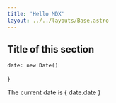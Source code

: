 ---
title: 'Hello MDX'
layout: ../../layouts/Base.astro
---

## Title of this section

	date: new Date()
}

The current date is { date.date }